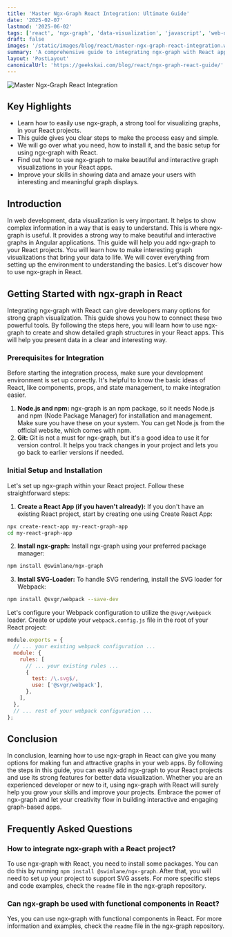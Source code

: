 ```yaml
---
title: 'Master Ngx-Graph React Integration: Ultimate Guide'
date: '2025-02-07'
lastmod: '2025-06-02'
tags: ['react', 'ngx-graph', 'data-visualization', 'javascript', 'web-development']
draft: false
images: '/static/images/blog/react/master-ngx-graph-react-integration.webp'
summary: 'A comprehensive guide to integrating ngx-graph with React applications for creating powerful and interactive graph visualizations.'
layout: 'PostLayout'
canonicalUrl: 'https://geekskai.com/blog/react/ngx-graph-react-guide/'
---
```


![Master Ngx-Graph React Integration](/static/images/blog/react/master-ngx-graph-react-integration.webp)

## Key Highlights

- Learn how to easily use ngx-graph, a strong tool for visualizing graphs, in your React projects.
- This guide gives you clear steps to make the process easy and simple.
- We will go over what you need, how to install it, and the basic setup for using ngx-graph with React.
- Find out how to use ngx-graph to make beautiful and interactive graph visualizations in your React apps.
- Improve your skills in showing data and amaze your users with interesting and meaningful graph displays.

## Introduction

In web development, data visualization is very important. It helps to show complex information in a way that is easy to understand. This is where ngx-graph is useful. It provides a strong way to make beautiful and interactive graphs in Angular applications. This guide will help you add ngx-graph to your React projects. You will learn how to make interesting graph visualizations that bring your data to life. We will cover everything from setting up the environment to understanding the basics. Let's discover how to use ngx-graph in React.

## Getting Started with ngx-graph in React

Integrating ngx-graph with React can give developers many options for strong graph visualization. This guide shows you how to connect these two powerful tools. By following the steps here, you will learn how to use ngx-graph to create and show detailed graph structures in your React apps. This will help you present data in a clear and interesting way.

### Prerequisites for Integration

Before starting the integration process, make sure your development environment is set up correctly. It's helpful to know the basic ideas of React, like components, props, and state management, to make integration easier.

1. **Node.js and npm:** ngx-graph is an npm package, so it needs Node.js and npm (Node Package Manager) for installation and management. Make sure you have these on your system. You can get Node.js from the official website, which comes with npm.
2. **Git:** Git is not a must for ngx-graph, but it's a good idea to use it for version control. It helps you track changes in your project and lets you go back to earlier versions if needed.

### Initial Setup and Installation

Let's set up ngx-graph within your React project. Follow these straightforward steps:

1. **Create a React App (if you haven't already):** If you don't have an existing React project, start by creating one using Create React App:

```bash
npx create-react-app my-react-graph-app
cd my-react-graph-app
```

2. **Install ngx-graph:** Install ngx-graph using your preferred package manager:

```bash
npm install @swimlane/ngx-graph
```

3. **Install SVG-Loader:** To handle SVG rendering, install the SVG loader for Webpack:

```bash
npm install @svgr/webpack --save-dev
```

Let's configure your Webpack configuration to utilize the `@svgr/webpack` loader. Create or update your `webpack.config.js` file in the root of your React project:

```javascript
module.exports = {
  // ... your existing webpack configuration ...
  module: {
    rules: [
      // ... your existing rules ...
      {
        test: /\.svg$/,
        use: ['@svgr/webpack'],
      },
    ],
  },
  // ... rest of your webpack configuration ...
};
```

## Conclusion

In conclusion, learning how to use ngx-graph in React can give you many options for making fun and attractive graphs in your web apps. By following the steps in this guide, you can easily add ngx-graph to your React projects and use its strong features for better data visualization. Whether you are an experienced developer or new to it, using ngx-graph with React will surely help you grow your skills and improve your projects. Embrace the power of ngx-graph and let your creativity flow in building interactive and engaging graph-based apps.

## Frequently Asked Questions

### How to integrate ngx-graph with a React project?

To use ngx-graph with React, you need to install some packages. You can do this by running `npm install @swimlane/ngx-graph`. After that, you will need to set up your project to support SVG assets. For more specific steps and code examples, check the `readme` file in the ngx-graph repository.

### Can ngx-graph be used with functional components in React?

Yes, you can use ngx-graph with functional components in React. For more information and examples, check the `readme` file in the ngx-graph repository.
